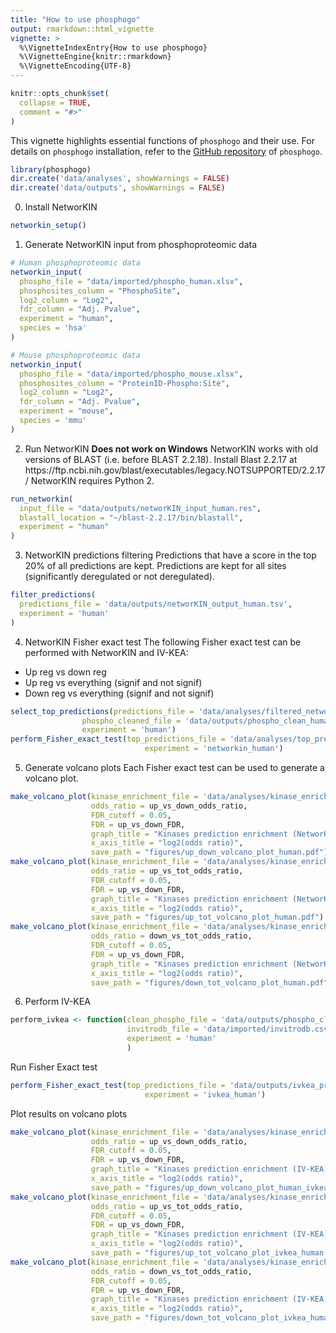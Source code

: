 ```yaml
---
title: "How to use phosphogo"
output: rmarkdown::html_vignette
vignette: >
  %\VignetteIndexEntry{How to use phosphogo}
  %\VignetteEngine{knitr::rmarkdown}
  %\VignetteEncoding{UTF-8}
---
```


```r
knitr::opts_chunk$set(
  collapse = TRUE,
  comment = "#>"
)
```

This vignette highlights essential functions of `phosphogo` and their use.
For details on `phosphogo` installation, refer to the [GitHub repository](https://github.com/gaelfortin/phosphogo)
of `phosphogo`.


```r
library(phosphogo)
dir.create('data/analyses', showWarnings = FALSE) 
dir.create('data/outputs', showWarnings = FALSE)
```

0. Install NetworKIN
```r
networkin_setup()
```

1. Generate NetworKIN input from phosphoproteomic data
```r
# Human phosphoproteomic data
networkin_input(
  phospho_file = "data/imported/phospho_human.xlsx",
  phosphosites_column = "PhosphoSite",
  log2_column = "Log2",
  fdr_column = "Adj. Pvalue",
  experiment = "human",
  species = 'hsa'
)

# Mouse phosphoproteomic data
networkin_input(
  phospho_file = "data/imported/phospho_mouse.xlsx",
  phosphosites_column = "ProteinID-Phospho:Site",
  log2_column = "Log2",
  fdr_column = "Adj. Pvalue",
  experiment = "mouse",
  species = 'mmu'
)
```

2. Run NetworKIN
__Does not work on Windows__
NetworKIN works with old versions of BLAST (i.e. before BLAST 2.2.18). 
Install Blast 2.2.17 at https://ftp.ncbi.nih.gov/blast/executables/legacy.NOTSUPPORTED/2.2.17/
NetworKIN requires Python 2.

```r
run_networkin(
  input_file = "data/outputs/networKIN_input_human.res",
  blastall_location = "~/blast-2.2.17/bin/blastall",
  experiment = "human"
)
```

3. NetworKIN predictions filtering
Predictions that have a score in the top 20% of all predictions are kept. Predictions are kept for all sites (significantly deregulated or not deregulated).
```r
filter_predictions(
  predictions_file = 'data/outputs/networKIN_output_human.tsv',
  experiment = 'human'
)
```

4. NetworKIN Fisher exact test
The following Fisher exact test can be performed with NetworKIN and IV-KEA:
- Up reg vs down reg
- Up reg vs everything (signif and not signif)
- Down reg vs everything (signif and not signif)
```r
select_top_predictions(predictions_file = 'data/analyses/filtered_networkin_predictions_human.csv',
                phospho_cleaned_file = 'data/outputs/phospho_clean_human.csv',
                experiment = 'human')
perform_Fisher_exact_test(top_predictions_file = 'data/analyses/top_predictions_human.csv',
                              experiment = 'networkin_human')
```

5. Generate volcano plots
Each Fisher exact test can be used to generate a volcano plot.
```r
make_volcano_plot(kinase_enrichment_file = 'data/analyses/kinase_enrichment_networkin_human.csv', 
                  odds_ratio = up_vs_down_odds_ratio,
                  FDR_cutoff = 0.05, 
                  FDR = up_vs_down_FDR,
                  graph_title = "Kinases prediction enrichment (NetworKIN) up vs down",
                  x_axis_title = "log2(odds ratio)",
                  save_path = "figures/up_down_volcano_plot_human.pdf")
make_volcano_plot(kinase_enrichment_file = 'data/analyses/kinase_enrichment_networkin_human.csv', 
                  odds_ratio = up_vs_tot_odds_ratio,
                  FDR_cutoff = 0.05, 
                  FDR = up_vs_down_FDR,
                  graph_title = "Kinases prediction enrichment (NetworKIN) up vs tot",
                  x_axis_title = "log2(odds ratio)",
                  save_path = "figures/up_tot_volcano_plot_human.pdf")
make_volcano_plot(kinase_enrichment_file = 'data/analyses/kinase_enrichment_networkin_human.csv', 
                  odds_ratio = down_vs_tot_odds_ratio,
                  FDR_cutoff = 0.05, 
                  FDR = up_vs_down_FDR,
                  graph_title = "Kinases prediction enrichment (NetworKIN) down vs tot",
                  x_axis_title = "log2(odds ratio)",
                  save_path = "figures/down_tot_volcano_plot_human.pdf")
```

6. Perform IV-KEA
```r
perform_ivkea <- function(clean_phospho_file = 'data/outputs/phospho_clean_human.csv',
                          invitrodb_file = 'data/imported/invitrodb.csv',
                          experiment = 'human'
                          )
```

Run Fisher Exact test
```r
perform_Fisher_exact_test(top_predictions_file = 'data/outputs/ivkea_predictions_human.csv',
                              experiment = 'ivkea_human')
```

Plot results on volcano plots
```r
make_volcano_plot(kinase_enrichment_file = 'data/analyses/kinase_enrichment_ivkea_human.csv', 
                  odds_ratio = up_vs_down_odds_ratio,
                  FDR_cutoff = 0.05, 
                  FDR = up_vs_down_FDR,
                  graph_title = "Kinases prediction enrichment (IV-KEA) up vs down",
                  x_axis_title = "log2(odds ratio)",
                  save_path = "figures/up_down_volcano_plot_human_ivkea.pdf")
make_volcano_plot(kinase_enrichment_file = 'data/analyses/kinase_enrichment_ivkea_human.csv', 
                  odds_ratio = up_vs_tot_odds_ratio,
                  FDR_cutoff = 0.05, 
                  FDR = up_vs_down_FDR,
                  graph_title = "Kinases prediction enrichment (IV-KEA) up vs tot",
                  x_axis_title = "log2(odds ratio)",
                  save_path = "figures/up_tot_volcano_plot_ivkea_human.pdf")
make_volcano_plot(kinase_enrichment_file = 'data/analyses/kinase_enrichment_ivkea_human.csv', 
                  odds_ratio = down_vs_tot_odds_ratio,
                  FDR_cutoff = 0.05, 
                  FDR = up_vs_down_FDR,
                  graph_title = "Kinases prediction enrichment (IV-KEA) down vs tot",
                  x_axis_title = "log2(odds ratio)",
                  save_path = "figures/down_tot_volcano_plot_ivkea_human.pdf")
```

